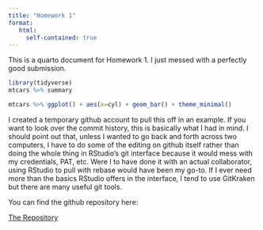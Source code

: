 ```yaml
---
title: "Homework 1"
format: 
   html:
     self-contained: true
---
```


This is a quarto document for Homework 1.  I just messed with a perfectly good submission.

```r
library(tidyverse)
mtcars %>% summary
```

```r
mtcars %>% ggplot() + aes(x=cyl) + geom_bar() + theme_minimal()
```

I created a temporary github account to pull this off in an example.  If you want to look over the commit history, this is basically what I had in mind.  I should point out that, unless I wanted to go back and forth across two computers, I have to do some of the editing on github itself rather than doing the whole thing in RStudio's git interface because it would mess with my credentials, PAT, etc.  Were I to have done it with an actual collaborator, using RStudio to pull with rebase would have been my go-to.  If I ever need more than the basics RStudio offers in the interface, I tend to use GitKraken but there are many useful git tools.

You can find the github repository here:

[The Repository](https://github.com/RW-Squared)